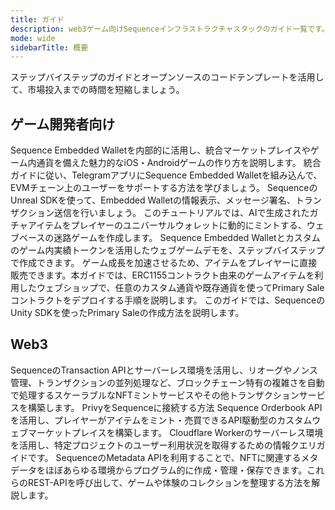 ```yaml
---
title: ガイド
description: web3ゲーム向けSequenceインフラストラクチャスタックのガイド一覧です。
mode: wide
sidebarTitle: 概要
---
```


ステップバイステップのガイドとオープンソースのコードテンプレートを活用して、市場投入までの時間を短縮しましょう。

## ゲーム開発者向け

<CardGroup cols={2}>
  <Card title="UnityとSequenceでモバイルゲームを構築する" img="/images/unity/jellyforest.webp" href="/guides/jelly-forest-unity-guide">
    Sequence Embedded Walletを内部的に活用し、統合マーケットプレイスやゲーム内通貨を備えた魅力的なiOS・Androidゲームの作り方を説明します。
  </Card>

  <Card title="Sequence WalletをTelegramミニアプリに統合する" img="/images/guides/telegram/telegram-miniapp.webp" href="/guides/telegram-integration">
    統合ガイドに従い、TelegramアプリにSequence Embedded Walletを組み込んで、EVMチェーン上のユーザーをサポートする方法を学びましょう。
  </Card>

  <Card title="Unreal Engineでゲームを構築する方法" img="/images/guides/overview/unreal-ew-guide.png" href="/guides/unreal-ew-guide">
    SequenceのUnreal SDKを使って、Embedded Walletの情報表示、メッセージ署名、トランザクション送信を行いましょう。
  </Card>

  <Card title="AI生成報酬付きダンジョンクローラーゲームを作成する" img="/images/guides/treasure-chest/dungeonMinter.png" href="/guides/treasure-chest-guide">
    このチュートリアルでは、AIで生成されたガチャアイテムをプレイヤーのユニバーサルウォレットに動的にミントする、ウェブベースの迷路ゲームを作成します。
  </Card>

  <Card title="TypescriptでWebGLゲームを構築する" img="/images/aviator.png" href="/guides/webgl-guide">
    Sequence Embedded Walletとカスタムのゲーム内実績トークンを活用したウェブゲームデモを、ステップバイステップで作成できます。
  </Card>

  <Card title="ウェブショップでゲームアイテムを販売する" img="/images/guides/overview/primary-sales.png" href="/guides/primary-sales">
    ゲーム成長を加速させるため、アイテムをプレイヤーに直接販売できます。本ガイドでは、ERC1155コントラクト由来のゲームアイテムを利用したウェブショップで、任意のカスタム通貨や既存通貨を使ってPrimary Saleコントラクトをデプロイする手順を説明します。
  </Card>

  <Card title="UnityでオンチェーンアイテムのPrimary Saleを行う方法" img="/images/guides/overview/unity-primary-sales.png" href="/guides/unity-primary-sales">
    このガイドでは、SequenceのUnity SDKを使ったPrimary Saleの作成方法を説明します。
  </Card>
</CardGroup>

## Web3

<CardGroup cols={2}>
  <Card title="スケーラブルなNFTミンティングサービスを構築する" img="/images/guides/overview/sword.png" href="/guides/mint-collectibles-serverless">
    SequenceのTransaction APIとサーバーレス環境を活用し、リオーグやノンス管理、トランザクションの並列処理など、ブロックチェーン特有の複雑さを自動で処理するスケーラブルなNFTミントサービスやその他トランザクションサービスを構築します。
  </Card>

  <Card title="PrivyをSequenceに接続する" img="/images/guides/overview/privyLogo.png" href="/guides/use-with-privy">
    PrivyをSequenceに接続する方法
  </Card>

  <Card title="Sequenceでカスタムマーケットプレイスを作成する" img="/images/guides/overview/marketplace.png" href="/guides/custom-marketplace">
    Sequence Orderbook APIを活用し、プレイヤーがアイテムをミント・売買できるAPI駆動型のカスタムウェブマーケットプレイスを構築します。
  </Card>

  <Card title="DuneのSequence Analytics API" img="/images/guides/analytics/dune-analytics.jpg" href="/guides/analytics-guide">
    Cloudflare Workerのサーバーレス環境を活用し、特定プロジェクトのユーザー利用状況を取得するための情報クエリガイドです。
  </Card>

  <Card title="コレクティブルのメタデータの作成、保存、管理" img="/images/guides/overview/storage.png" href="/guides/metadata-guide">
    SequenceのMetadata APIを利用することで、NFTに関連するメタデータをほぼあらゆる環境からプログラム的に作成・管理・保存できます。これらのREST-APIを呼び出して、ゲームや体験のコレクションを整理する方法を解説します。
  </Card>
</CardGroup>